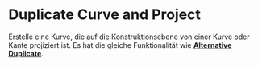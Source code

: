 
# Duplicate Curve and Project

<Reference shortcut="Alt + D" command="Duplicate Curve and Project" button="" />

Erstelle eine Kurve, die auf die Konstruktionsebene von einer Kurve oder Kante projiziert ist. 
Es hat die gleiche Funktionalität wie [**Alternative Duplicate**](alternative-duplicate).